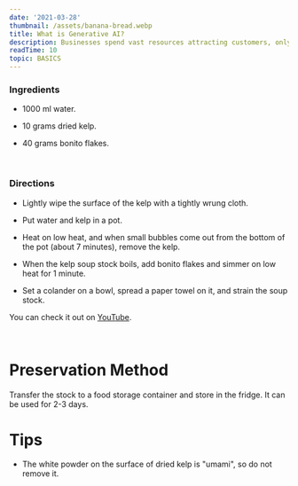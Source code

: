 ```yaml
---
date: '2021-03-28'
thumbnail: /assets/banana-bread.webp
title: What is Generative AI?
description: Businesses spend vast resources attracting customers, only to lose sales at the very last stage of the customer journey—the checkout. This week we’re releasing new features to our optimized checkout suite to help businesses change that. Businesses spend vast resources attracting Businesses spend vast resources attracting.
readTime: 10
topic: BASICS
---
```


### Ingredients

- 1000 ml water.

- 10 grams dried kelp.

- 40 grams bonito flakes.

<br />

### Directions

- Lightly wipe the surface of the kelp with a tightly wrung cloth.

- Put water and kelp in a pot.

- Heat on low heat, and when small bubbles come out from the bottom of the pot (about 7 minutes), remove the kelp.

- When the kelp soup stock boils, add bonito flakes and simmer on low heat for 1 minute.

- Set a colander on a bowl, spread a paper towel on it, and strain the soup stock.


You can check it out on [YouTube](https://youtu.be/6Lxdp1R40EY).

<br />

<h1> Preservation Method </h1>

Transfer the stock to a food storage container and store in the fridge. It can be used for 2-3 days.

<h1> Tips </h1>

- The white powder on the surface of dried kelp is "umami", so do not remove it.